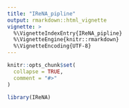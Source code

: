 ```yaml
---
title: "IReNA_pipline"
output: rmarkdown::html_vignette
vignette: >
  %\VignetteIndexEntry{IReNA_pipline}
  %\VignetteEngine{knitr::rmarkdown}
  %\VignetteEncoding{UTF-8}
---
```


```r
knitr::opts_chunk$set(
  collapse = TRUE,
  comment = "#>"
)
```

```r
library(IReNA)
```
